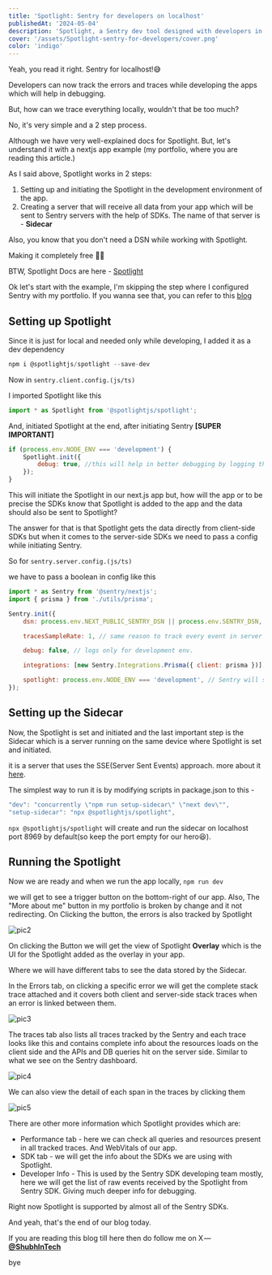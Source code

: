 ```yaml
---
title: 'Spotlight: Sentry for developers on localhost'
publishedAt: '2024-05-04'
description: 'Spotlight, a Sentry dev tool designed with developers in mind. Debug traces and errors tracked by Sentry SDKs directly from your local development environment, enhancing productivity and efficiency.'
cover: '/assets/Spotlight-sentry-for-developers/cover.png'
color: 'indigo'
---
```


Yeah, you read it right. Sentry for localhost!😅

Developers can now track the errors and traces while developing the apps which will help in debugging.

But, how can we trace everything locally, wouldn't that be too much?

No, it's very simple and a 2 step process.

Although we have very well-explained docs for Spotlight. But, let's understand it with a nextjs app example (my portfolio, where you are reading this article.)

As I said above, Spotlight works in 2 steps:

1. Setting up and initiating the Spotlight in the development environment of the app.
2. Creating a server that will receive all data from your app which will be sent to Sentry servers with the help of SDKs. The name of that server is - **Sidecar**

Also, you know that you don't need a DSN while working with Spotlight.

Making it completely free 🥳🤑

BTW, Spotlight Docs are here - [Spotlight](https://spotlightjs.com/about/)

Ok let's start with the example, I'm skipping the step where I configured Sentry with my portfolio. If you wanna see that, you can refer to this [blog](https://www.shubhdeepchhabra.in/blog/sentry-for-nextjs-portfolio)

## Setting up Spotlight

Since it is just for local and needed only while developing, I added it as a dev dependency

```js
npm i @spotlightjs/spotlight --save-dev
```

Now in `sentry.client.config.(js/ts)`

I imported Spotlight like this

```js
import * as Spotlight from '@spotlightjs/spotlight';
```

And, initiated Spotlight at the end, after initiating Sentry **\[SUPER IMPORTANT\]**

```js
if (process.env.NODE_ENV === 'development') {
	Spotlight.init({
		debug: true, //this will help in better debugging by logging the console logs in devtools.
	});
}
```

This will initiate the Spotlight in our next.js app but, how will the app or to be precise the SDKs know that Spotlight is added to the app and the data should also be sent to Spotlight?

The answer for that is that Spotlight gets the data directly from client-side SDKs but when it comes to the server-side SDKs we need to pass a config while initiating Sentry.

So for `sentry.server.config.(js/ts)`

we have to pass a boolean in config like this

```js
import * as Sentry from '@sentry/nextjs';
import { prisma } from './utils/prisma';

Sentry.init({
	dsn: process.env.NEXT_PUBLIC_SENTRY_DSN || process.env.SENTRY_DSN, // same reason mentioned in client config.

	tracesSampleRate: 1, // same reason to track every event in server side.

	debug: false, // logs only for development env.

	integrations: [new Sentry.Integrations.Prisma({ client: prisma })], // Added integration for prisma to track every db query done by prisma.

	spotlight: process.env.NODE_ENV === 'development', // Sentry will send the event evelopes from server side to spotlight.
});
```

## Setting up the Sidecar

Now, the Spotlight is set and initiated and the last important step is the Sidecar which is a server running on the same device where Spotlight is set and initiated.

it is a server that uses the SSE(Server Sent Events) approach. more about it [here](https://developer.mozilla.org/en-US/docs/Web/API/Server-sent_events/Using_server-sent_events).

The simplest way to run it is by modifying scripts in package.json to this -

```js
"dev": "concurrently \"npm run setup-sidecar\" \"next dev\"",
"setup-sidecar": "npx @spotlightjs/spotlight",
```

`npx @spotlightjs/spotlight` will create and run the sidecar on localhost port 8969 by default(so keep the port empty for our hero😆).

## Running the Spotlight

Now we are ready and when we run the app locally, `npm run dev`

we will get to see a trigger button on the bottom-right of our app. Also, The "More about me" button in my portfolio is broken by change and it not redirecting.
On Clicking the button, the errors is also tracked by Spotlight

<Image alt='pic2' src='/assets/Spotlight-sentry-for-developers/pic2.png' />

On clicking the Button we will get the view of Spotlight **Overlay** which is the UI for the Spotlight added as the overlay in your app.

Where we will have different tabs to see the data stored by the Sidecar.

In the Errors tab, on clicking a specific error we will get the complete stack trace attached and it covers both client and server-side stack traces when an error is linked between them.

<Image alt='pic3' src='/assets/Spotlight-sentry-for-developers/pic3.png' />

The traces tab also lists all traces tracked by the Sentry and each trace looks like this and contains complete info about the resources loads on the client side and the APIs and DB queries hit on the server side. Similar to what we see on the Sentry dashboard.

<Image alt='pic4' src='/assets/Spotlight-sentry-for-developers/pic4.png' />

We can also view the detail of each span in the traces by clicking them

<Image alt='pic5' src='/assets/Spotlight-sentry-for-developers/pic5.png' />

There are other more information which Spotlight provides which are:

- Performance tab - here we can check all queries and resources present in all tracked traces. And WebVitals of our app.
- SDK tab - we will get the info about the SDKs we are using with Spotlight.
- Developer Info - This is used by the Sentry SDK developing team mostly, here we will get the list of raw events received by the Spotlight from Sentry SDK. Giving much deeper info for debugging.

Right now Spotlight is supported by almost all of the Sentry SDKs.

And yeah, that's the end of our blog today.

If you are reading this blog till here then do follow me on X — [**@ShubhInTech**](https://twitter.com/ShubhInTech)

bye
